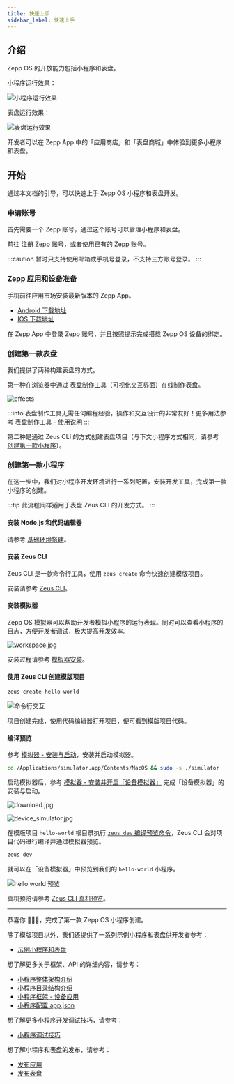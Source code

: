 ```yaml
---
title: 快速上手
sidebar_label: 快速上手
---
```


## 介绍

Zepp OS 的开放能力包括小程序和表盘。

小程序运行效果：

![小程序运行效果](/img/docs/quick-start/mini_program_preview.gif)

表盘运行效果：

![表盘运行效果](/img/docs/quick-start/watchface_preview.gif)

开发者可以在 Zepp App 中的「应用商店」和「表盘商城」中体验到更多小程序和表盘。

## 开始

通过本文档的引导，可以快速上手 Zepp OS 小程序和表盘开发。

### 申请账号

首先需要一个 Zepp 账号，通过这个账号可以管理小程序和表盘。

前往 [注册 Zepp 账号](https://user.zepp.com/universalLogin/index.html#/register?project_name=open_platform&project_redirect_uri=https%3A%2F%2Fconsole.zepp.com%2F%23%2F&platform_app=com.huami.webapp)，或者使用已有的 Zepp 账号。

:::caution
暂时只支持使用邮箱或手机号登录，不支持三方账号登录。
:::

### Zepp 应用和设备准备

手机前往应用市场安装最新版本的 Zepp App。

- [Android 下载地址](https://play.google.com/store/apps/details?id=com.huami.watch.hmwatchmanager&hl=en&gl=US)
- [IOS 下载地址](https://apps.apple.com/us/app/zepp-formerly-amazfit/id1127269366)

在 Zepp App 中登录 Zepp 账号，并且按照提示完成搭载 Zepp OS 设备的绑定。

### 创建第一款表盘

我们提供了两种构建表盘的方式。

第一种在浏览器中通过 [表盘制作工具](https://watchface.zepp.com/)（可视化交互界面）在线制作表盘。

![effects](/img/docs/guides/tools/watchface/overview.png)

:::info
表盘制作工具无需任何编程经验，操作和交互设计的非常友好！更多用法参考 [表盘制作工具 - 使用说明](./tools/watchface/index.md)
:::

第二种是通过 Zeus CLI 的方式创建表盘项目（与下文小程序方式相同，请参考 [创建第一款小程序](#创建第一款小程序)）。

### 创建第一款小程序

在这一步中，我们对小程序开发环境进行一系列配置，安装开发工具，完成第一款小程序的创建。

:::tip
此流程同样适用于表盘 Zeus CLI 的开发方式。
:::

#### 安装 Node.js 和代码编辑器

请参考 [基础环境搭建](../guides/best-practice/Basic-environment-construction.mdx)。

#### 安装 Zeus CLI

Zeus CLI 是一款命令行工具，使用 `zeus create` 命令快速创建模版项目。

安装请参考 [Zeus CLI](../guides/tools/cli/index.md)。

#### 安装模拟器

Zepp OS 模拟器可以帮助开发者模拟小程序的运行表现。同时可以查看小程序的日志，方便开发者调试，极大提高开发效率。

![workspace.jpg](/img/simulator/workspace.jpg)

安装过程请参考 [模拟器安装](../guides/tools/simulator/setup.md)。

#### 使用 Zeus CLI 创建模版项目

```sh
zeus create hello-world
```

![命令行交互](/img/docs/quick-start/cli_interaction.jpg)

项目创建完成，使用代码编辑器打开项目，便可看到模版项目代码。

#### 编译预览

参考 [模拟器 - 安装与启动](../guides/tools/simulator/setup.md)，安装并启动模拟器。

```sh
cd /Applications/simulator.app/Contents/MacOS && sudo -s ./simulator
```

启动模拟器后，参考 [模拟器 - 安装并开启「设备模拟器」](./tools/simulator/index.md#安装并开启设备模拟器) 完成「设备模拟器」的安装与启动。

![download.jpg](/img/simulator/download.jpg)

![device_simulator.jpg](/img/simulator/device_simulator.jpg)

在模版项目 `hello-world` 根目录执行 [`zeus dev` 编译预览命令](../guides/tools/cli/index.md#zeus-dev-编译预览模拟器)，Zeus CLI 会对项目代码进行编译并通过模拟器预览。

```sh
zeus dev
```

就可以在「设备模拟器」中预览到我们的 `hello-world` 小程序。

![hello world 预览](/img/docs/quick-start/hello_world.jpg)

真机预览请参考 [Zeus CLI 真机预览](../guides/tools/cli/index.md#zeus-preview-编译预览真机)。

---

恭喜你 🎉🎉🎉，完成了第一款 Zepp OS 小程序创建。

除了模版项目以外，我们还提供了一系列示例小程序和表盘供开发者参考：

- [示例小程序和表盘](../samples/index.md)

想了解更多关于框架、API 的详细内容，请参考：

- [小程序整体架构介绍](./architecture/arc.mdx)
- [小程序目录结构介绍](./architecture/folder-structure.mdx)
- [小程序框架 - 设备应用](./framework/device/intro.md)
- [小程序配置 app.json](../reference/app-json.mdx)

想了解更多小程序开发调试技巧，请参考：

- [小程序调试技巧](../guides/best-practice/debug.mdx)

想了解小程序和表盘的发布，请参考：

- [发布应用](../distribute/index.md)
- [发布表盘](../distribute/watchface.md)
